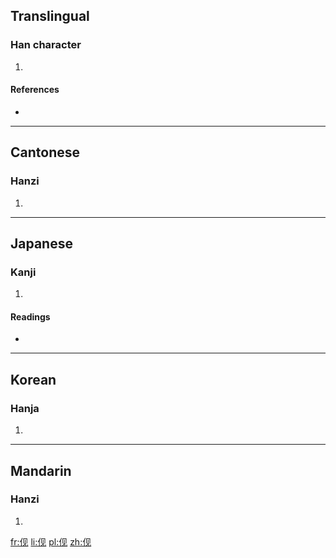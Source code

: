 {{also|俔}}
==Translingual==

===Han character===
{{Han char|rn=9|rad=人|as=04|sn=6|four=|canj=人月竹山 (OBHU), X人月竹山 (XOBHU)|ids=⿰[[亻]][[见]]}}

# {{defn|Han|sort=人04}}

====References====
* {{Han ref|kx=0096.121|hdz=10122.011|uh=4F23|ud=20259}}

----

==Cantonese==

===Hanzi===
{{yue-hanzi|jyut=[[jin5]]|y=yin5|tra=俔}}

# {{defn|lang=yue|sort=人04}}

----

==Japanese==

===Kanji===
{{ja-kanji|grade=|rs=人04}}

# {{defn|lang=ja|sort=人04}}

====Readings====
* {{ja-readings|on=[[けん]] (ken)|kun=[[うかがう]] (ukagau)}}

----

==Korean==

===Hanja===
{{ko-hanja|hangeul=현|rv=hyeon|mr=hyŏn}}

# {{defn|lang=ko|sort=人04}}

----

==Mandarin==

===Hanzi===
{{cmn-hanzi|tra=俔|pin=[[xiàn]] ([[xian4]])|wg=hsien<sup>4</sup>}}

# {{defn|lang=cmn|sort=人04}}

[[fr:伣]]
[[li:伣]]
[[pl:伣]]
[[zh:伣]]